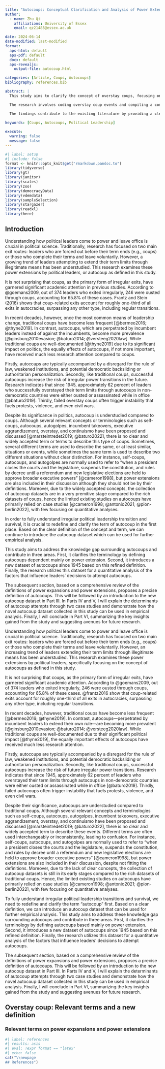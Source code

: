 ```yaml
---
title: "Autocoups: Conceptual Clarification and Analysis of Power Extensions by Incumbent Leaders"
author:
  - name: Zhu Qi
    affiliations: University of Essex
    email: qz21485@essex.ac.uk

date: 2024-06-14
date-modified: last-modified
format:
  aps-html: default
  aps-pdf: default
  docx: default
  aps-revealjs:
    output-file: autocoup.html

categories: [Article, Coups, Autocoups]
bibliography: references.bib

abstract: |
  This study aims to clarify the concept of overstay coups, focusing on power extensions by incumbent leaders. By distinguishing overstay coups from the broader, more ambiguous concepts of self-coups or autocoups, which encompass both executive power aggrandizement and power extension, this research introduces a refined understanding of these specific political events.

  The research involves coding overstay coup events and compiling a comprehensive dataset covering the period from 1945 to the present. Using this dataset, two detailed case studies provide qualitative insights into the dynamics and outcomes of overstay coups. Additionally, a regression analysis identifies the determinants of overstay coup attempts, shedding light on the factors that influence incumbents' decisions to extend their power illegitimately.

  The findings contribute to the existing literature by providing a clearer conceptual framework and empirical evidence on overstay coups. This research enhances our understanding of the mechanisms and motivations behind power extensions by incumbent leaders, and it examines the implications for democratic resilience, democratic backsliding, democratic breakdown, personalization of power, and autocratic deterioration. The insights gained from this study inform policy and theoretical discussions on political stability and the challenges facing contemporary democracies.
  
keywords: [Coups, Autocoups, Political Leadership]

execute:
  warning: false
  message: false
---
```


```r
#| label: setup
#| include: false
format <- knitr::opts_knit$get("rmarkdown.pandoc.to")
library(tidyverse)
library(gt)
library(janitor)
library(scales)
library(zoo)
library(democracyData)
library(vdemdata)
library(sampleSelection)
library(stargazer)
library(readxl)
library(here)
```

## Introduction

Understanding how political leaders come to power and leave office is crucial in
political science. Traditionally, research has focused on two main exit routes:
leaders who are forced out before their term ends (e.g., coups) or those who
complete their terms and leave voluntarily. However, a growing trend of leaders
attempting to extend their term limits through illegitimate means has been
understudied. This research examines these power extensions by political leaders,
or autocoup as defined in this study.

It is not surprising that coups, as the primary form of irregular exits, have
garnered significant academic attention in previous studies. According to
@goemans2009, out of 374 leaders who exited irregularly, 246 were ousted through
coups, accounting for 65.8% of these cases. Frantz and Stein
([2016](https://reddylee.quarto.pub/ps/autocoups.html#ref-frantz2016)) shows that
coup-related exits account for roughly one-third of all exits in autocracies,
surpassing any other type, including regular transitions.

In recent decades, however, once the most common means of leadership change,
traditional coups have become less frequent [@bermeo2016; @thyne2019]. In
contrast, autocoups, which are perpetrated by incumbent leaders instead of
against the incumbents, become more prevalence [@ginsburg2010evasion;
@baturo2014; @versteeg2020law]. While traditional coups are well-documented
[@thyne2019] due to its significant impact on politics, the equally effects of
autocoups, if not more important, have received much less research attention
compared to coups.

Firstly, autocoups are typically accompanied by a disregard for the rule of law,
weakened institutions, and potential democratic backsliding or authoritarian
personalization. Secondly, like traditional coups, successful autocoups increase
the risk of irregular power transitions in the future. Research indicates that
since 1945, approximately 62 percent of leaders who successfully overstayed their
term limits through autocoups in non-democratic countries were either ousted or
assassinated while in office [@baturo2019]. Thirdly, failed overstay coups often
trigger instability that fuels protests, violence, and even civil wars.

Despite its significance in politics, autocoup is understudied compared to coups.
Although several relevant concepts or terminologies such as self-coups,
autocoups, autogolpes, incumbent takeovers, executive aggrandizement, overstay,
and continuismo have been proposed and discussed [@marsteintredet2019;
@baturo2022], there is no clear and widely accepted term or terms to describe
this type of coups. Sometimes, several different terms are used to describe the
same, or at least similar, situations or events, while sometimes the same term is
used to describe two different situations without clear distinction. For
instance, self-coups, autocoups, and autogolpes are normally used to refer to
"when a president closes the courts and the legislature, suspends the
constitution, and rules by decree until a referendum and new legislative
elections are held to approve broader executive powers" [@cameron1998], but power
extensions are also included in their discussion although they should not be by
their definitions. Moreover, due to the widely accepted concepts, the collection
of autocoup datasets are in a very premitive stage compared to the rich datasets
of coups, hence the limited existing studies on autocoups have primarily relied
on case studies [@cameron1998; @antonio2021; @pion-berlin2022], with few focusing
on quantitative analyses.

In order to fully understand irregular political leadership transition and
survival, it is crucial to redefine and clarify the term of autocoup in the first
place. Based on the clear definition of the concept and term, we can continue to
introduce the autocoup dataset which can be used for further empirical analysis.

This study aims to address the knowledge gap surrounding autocoups and contribute
in three areas. First, it clarifies the terminology by defining autocoups
dependent mainly on power extension. Second, it introduces a new dataset of
autocoups since 1945 based on this refined definition. Finally, the research
utilizes this dataset for a quantitative analysis of the factors that influence
leaders' decisions to attempt autocoups.

The subsequent section, based on a comprehensive review of the definitions of
power expansions and power extensions, proposes a precise definition of
autocoups. This will be followed by an introduction to the new autocoup dataset
in Part III. In Parts IV and V, I will explain the determinants of autocoup
attempts through two case studies and demonstrate how the novel autocoup dataset
collected in this study can be used in empirical analysis. Finally, I will
conclude in Part VI, summarizing the key insights gained from the study and
suggesting avenues for future research.

Understanding how political leaders come to power and leave office is crucial in
political science. Traditionally, research has focused on two main exit routes:
leaders who are forced out before their term ends (e.g., coups) or those who
complete their terms and leave voluntarily. However, an increasing trend of
leaders extending their term limits through illegitimate means has been
understudied. This research examines these power extensions by political leaders,
specifically focusing on the concept of autocoups as defined in this study.

It is not surprising that coups, as the primary form of irregular exits, have
garnered significant academic attention. According to @goemans2009, out of 374
leaders who exited irregularly, 246 were ousted through coups, accounting for
65.8% of these cases. @frantz2016 show that coup-related exits account for
roughly one-third of all exits in autocracies, surpassing any other type,
including regular transitions.

In recent decades, however, traditional coups have become less frequent
[@bermeo2016; @thyne2019]. In contrast, autocoups—perpetrated by incumbent
leaders to extend their own rule—are becoming more prevalent
[@ginsburg2010evasion; @baturo2014; @versteeg2020law]. While traditional coups
are well-documented due to their significant political impact [@thyne2019], the
equally important effects of autocoups have received much less research
attention.

Firstly, autocoups are typically accompanied by a disregard for the rule of law,
weakened institutions, and potential democratic backsliding or authoritarian
personalization. Secondly, like traditional coups, successful autocoups increase
the risk of future irregular power transitions. Research indicates that since
1945, approximately 62 percent of leaders who overstayed their term limits
through autocoups in non-democratic countries were either ousted or assassinated
while in office [@baturo2019]. Thirdly, failed autocoups often trigger
instability that fuels protests, violence, and even civil wars.

Despite their significance, autocoups are understudied compared to traditional
coups. Although several relevant concepts and terminologies such as self-coups,
autocoups, autogolpes, incumbent takeovers, executive aggrandizement, overstay,
and continuismo have been proposed and discussed [@marsteintredet2019;
@baturo2022], there is no clear and widely accepted term to describe these
events. Different terms are often used interchangeably or inconsistently, leading
to confusion. For instance, self-coups, autocoups, and autogolpes are normally
used to refer to "when a president closes the courts and the legislature,
suspends the constitution, and rules by decree until a referendum and new
legislative elections are held to approve broader executive powers"
[@cameron1998], but power extensions are also included in their discussion,
despite not fitting the definitions. Moreover, due to the lack of clear concepts,
the collection of autocoup datasets is still in its early stages compared to the
rich datasets of traditional coups. Hence, the limited existing studies on
autocoups have primarily relied on case studies [@cameron1998; @antonio2021;
@pion-berlin2022], with few focusing on quantitative analyses.

To fully understand irregular political leadership transitions and survival, we
need to redefine and clarify the term "autocoup" first. Based on a clear
definition, we can introduce an autocoup dataset that can be used for further
empirical analysis. This study aims to address these knowledge gap surrounding
autocoups and contribute in three areas. First, it clarifies the terminology by
defining autocoups based mainly on power extension. Second, it introduces a new
dataset of autocoups since 1945 based on this refined definition. Finally, the
research utilizes this dataset for a quantitative analysis of the factors that
influence leaders' decisions to attempt autocoups.

The subsequent section, based on a comprehensive review of the definitions of
power expansions and power extensions, proposes a precise definition of
autocoups. This will be followed by an introduction to the new autocoup dataset
in Part III. In Parts IV and V, I will explain the determinants of autocoup
attempts through two case studies and demonstrate how the novel autocoup dataset
collected in this study can be used in empirical analysis. Finally, I will
conclude in Part VI, summarizing the key insights gained from the study and
suggesting avenues for future research.

## Overstay coup: Relevant terms and a new definition

### Relevant terms on power expansions and power extensions

```r
#| label: references
#| results: asis
#| eval: !expr format == "latex"
#| echo: false
cat("\\newpage
## References")
```

